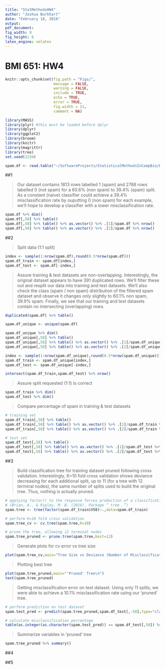 ```yaml
---
title: "StatMethodsHW4"
author: "Joshua Burkhart"
date: "February 18, 2016"
output: 
pdf_document: 
fig_width: 9
fig_height: 6
latex_engine: xelatex
---
```

# BMI 651: HW4

```r
knitr::opts_chunk$set(fig.path = "Figs/",
                      message = FALSE,
                      warning = FALSE,
                      include = TRUE,
                      echo = TRUE,
                      error = TRUE,
                      fig.width = 11,
                      comment = NA)
```

```r
library(MASS)
library(plyr) #this must be loaded before dplyr 
library(dplyr)
library(ggplot2)
library(broom)
library(knitr)
library(magrittr)
library(tree)
set.seed(1234)
```

```r
spam.df <- read.table("~/SoftwareProjects/StatisticalMethodsInCompBio/HW4/spam.data")
```

##1

> Our dataset contains 1813 rows labelled 1 (spam) and 2788 rows labelled 0 (not spam) for a 60.6% (non spam) to 39.4% (spam) split. As a constant (naive) classifier could achieve a 39.4% misclassification rate by ouputting 0 (non spam) for each example, we'll hope to develop a classifier with a lower misclassification rate.

```r
spam.df %>% dim()
spam.df[,58] %>% table()
spam.df[,58] %>% table() %>% as.vector() %>% .[1]/spam.df %>% nrow()
spam.df[,58] %>% table() %>% as.vector() %>% .[2]/spam.df %>% nrow()
```

##2

> Split data (1:1 split)

```r
index <- sample(1:nrow(spam.df),round(0.5*nrow(spam.df)))
spam.df_train <- spam.df[index,]
spam.df_test <- spam.df[-index,]
```

> Assure training & test datasets are non-overlapping. Interestingly, the original dataset appears to have 391 duplicated rows. We'll filter these out and resplit our data into training and test datasets. We'll also check the class (spam / non spam) distribution of the filtered spam dataset and observe it changes only slightly to 60.1% non spam, 39.9% spam. Finally, we see that our training and test datasets contain no intersecting (overlapping) rows.

```r
duplicated(spam.df) %>% table()

spam.df_unique <- unique(spam.df)

spam.df_unique %>% dim()
spam.df_unique[,58] %>% table()
spam.df_unique[,58] %>% table() %>% as.vector() %>% .[1]/spam.df_unique %>% nrow()
spam.df_unique[,58] %>% table() %>% as.vector() %>% .[2]/spam.df_unique %>% nrow()

index <- sample(1:nrow(spam.df_unique),round(0.5*nrow(spam.df_unique)))
spam.df_train <- spam.df_unique[index,]
spam.df_test <- spam.df_unique[-index,]

intersect(spam.df_train,spam.df_test) %>% nrow()
```

> Assure split requested (1:1) is correct

```r
spam.df_train %>% dim()
spam.df_test %>% dim()
```

> Compare percentage of spam in training & test datasets

```r
# training set
spam.df_train[,58] %>% table()
spam.df_train[,58] %>% table() %>% as.vector() %>% .[1]/spam.df_train %>% nrow()
spam.df_train[,58] %>% table() %>% as.vector() %>% .[2]/spam.df_train %>% nrow()

# test set
spam.df_test[,58] %>% table()
spam.df_test[,58] %>% table() %>% as.vector() %>% .[1]/spam.df_test %>% nrow()
spam.df_test[,58] %>% table() %>% as.vector() %>% .[2]/spam.df_test %>% nrow()
```

##3

> Build classification tree for training dataset pruned following cross validation. Interestingly, K=10 fold cross validation shows deviance decreasing for each additional split, up to 11 (for a tree with 12 terminal nodes), the same number of splits used to build the original tree. Thus, nothing is actually pruned.

```r
# applying factor() to the response forces production of a classification tree
# (Brian, A., & Ripley, M. B. (2016). Package “ tree .”)
spam.tree <- tree(factor(spam.df_train$V58)~.,data=spam.df_train)

# perform K=10 fold cross validation
spam.tree_cv <- cv.tree(spam.tree,K=10)

# prune the tree, allowing 12 terminal nodes
spam.tree_pruned <- prune.tree(spam.tree,best=12)
```

> Generate plots for cv error vs tree size

```r
plot(spam.tree_cv,main="Tree Size vs Deviance (Number of Misclassifications)\n\n")
```

> Plotting best tree

```r
plot(spam.tree_pruned,main="'Pruned' Tree\n")
text(spam.tree_pruned)
```

> Getting misclassification error on test dataset. Using only 11 splits, we were able to achieve a 10.1% misclassification rate using our 'pruned' tree.

```r
# perform prediction on test dataset
spam.test_pred <- predict(spam.tree_pruned,spam.df_test[,-58],type="class")

# calculate misclassification percentage
table(as.integer(as.character(spam.test_pred)) == spam.df_test[,58]) %>% .[1] / length(spam.test_pred)
```

> Summarize variables in 'pruned' tree

```r
spam.tree_pruned %>% summary()
```

##4

##5